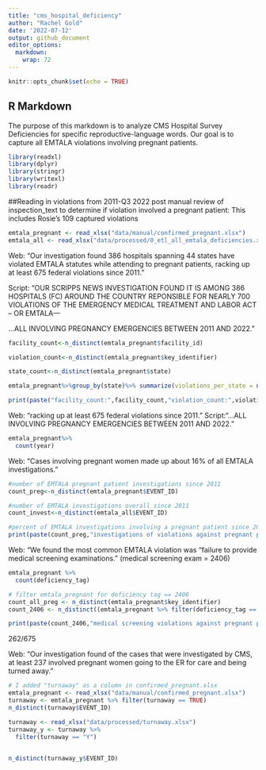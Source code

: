 ```yaml
---
title: "cms_hospital_deficiency"
author: "Rachel Gold"
date: '2022-07-12'
output: github_document
editor_options: 
  markdown: 
    wrap: 72
---
```


```r
knitr::opts_chunk$set(echo = TRUE)
```

## R Markdown

The purpose of this markdown is to analyze CMS Hospital Survey Deficiencies for specific reproductive-language words. Our goal is to capture all EMTALA violations involving pregnant patients. 

```r
library(readxl)
library(dplyr)
library(stringr)
library(writexl)
library(readr)
```



##Reading in violations from 2011-Q3 2022 post manual review of inspection_text to determine if violation involved a pregnant patient: This includes Rosie's 109 captured violations 
```r
emtala_pregnant <- read_xlsx("data/manual/confirmed_pregnant.xlsx")
emtala_all <- read_xlsx("data/processed/0_etl_all_emtala_deficiencies.xlsx")

```

Web: “Our investigation found 386 hospitals spanning 44 states have violated EMTALA statutes while attending to pregnant patients, racking up at least 675 federal violations since 2011.” 
 
Script: “OUR SCRIPPS NEWS INVESTIGATION FOUND IT IS AMONG 386 HOSPITALS (FC) AROUND THE COUNTRY REPONSIBLE FOR NEARLY 700 VIOLATIONS OF THE EMERGENCY MEDICAL TREATMENT AND LABOR ACT – OR EMTALA--- 
 
...ALL INVOLVING PREGNANCY EMERGENCIES BETWEEN 2011 AND 2022.”

```r
facility_count<-n_distinct(emtala_pregnant$facility_id)

violation_count<-n_distinct(emtala_pregnant$key_identifier)

state_count<-n_distinct(emtala_pregnant$state)

emtala_pregnant%>%group_by(state)%>% summarize(violations_per_state = n_distinct(key_identifier))

print(paste("facility_count:",facility_count,"violation_count:",violation_count,"state_count:",state_count))

```

Web: “racking up at least 675 federal violations since 2011.” 
Script:“...ALL INVOLVING PREGNANCY EMERGENCIES BETWEEN 2011 AND 2022.” 
 

```r
emtala_pregnant%>%
  count(year)
```

Web: “Cases involving pregnant women made up about 16% of all EMTALA investigations.” 

```r

#number of EMTALA pregnant patient investigations since 2011
count_preg<-n_distinct(emtala_pregnant$EVENT_ID)

#number of EMTALA investigations overall since 2011
count_invest<-n_distinct(emtala_all$EVENT_ID)

#percent of EMTALA investigations involving a pregnant patient since 2011 
print(paste(count_preg,"investigations of violations against pregnant patients, out of",count_invest,"investigations of overall. (",count_preg/count_invest*100,"%)"))

```

Web: “We found the most common EMTALA violation was “failure to provide medical screening examinations.” (medical screening exam = 2406)

```r
emtala_pregnant %>%
  count(deficiency_tag)

# filter emtala_pregnant for deficiency tag == 2406
count_all_preg <- n_distinct(emtala_pregnant$key_identifier)
count_2406 <- n_distinct((emtala_pregnant %>% filter(deficiency_tag == 2406))$key_identifier)

print(paste(count_2406,"medical screening violations against pregnant patients, out of",count_all_preg,"violations against pregnant patients of overall. (",count_2406/count_all_preg*100,"%)"))
```

262/675


Web: "Our investigation found of the cases that were investigated by CMS, at least 237 involved pregnant women going to the ER for care and being turned away."

```r
# I added "turnaway" as a column in confirmed_pregnant.xlsx
emtala_pregnant <- read_xlsx("data/manual/confirmed_pregnant.xlsx")
turnaway <- emtala_pregnant %>% filter(turnaway == TRUE)
n_distinct(turnaway$EVENT_ID)
```

```r

turnaway <- read_xlsx("data/processed/turnaway.xlsx")
turnaway_y <- turnaway %>%
  filter(turnaway == "Y")
 

n_distinct(turnaway_y$EVENT_ID)

```

